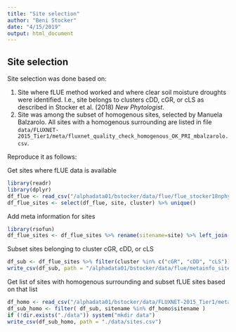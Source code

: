 ```yaml
---
title: "Site selection"
author: "Beni Stocker"
date: "4/15/2019"
output: html_document
---
```


## Site selection

Site selection was done based on:

1. Site where fLUE method worked and where clear soil moisture droughts were identified. I.e., site belongs to clusters cDD, cGR, or cLS as described in Stocker et al. (2018) *New Phytologist*.
2. Site was among the subset of homogenous sites, selected by Manuela Balzarolo. All sites with a homogenous surrounding are listed in file `data/FLUXNET-2015_Tier1/meta/fluxnet_quality_check_homogenous_OK_PRI_mbalzarolo.csv`. 

Reproduce it as follows:

Get sites where fLUE data is available
```r
library(readr)
library(dplyr)
df_flue <- read_csv("/alphadata01/bstocker/data/flue/flue_stocker18nphyt.csv")
df_flue_sites <- select(df_flue, site, cluster) %>% unique()
```

Add meta information for sites
```r
library(rsofun)
df_flue_sites <- df_flue_sites %>% rename(sitename=site) %>% left_join( rsofun::metainfo_Tier1_sites_kgclimate_fluxnet2015, by="sitename" )
```

Subset sites belonging to cluster cGR, cDD, or cLS
```r
df_sub <- df_flue_sites %>% filter(cluster %in% c("cGR", "cDD", "cLS"))
write_csv(df_sub, path = "/alphadata01/bstocker/data/flue/metainfo_sites_clusters_cGR_cDD_cLS_flue_fluxnet2015.csv")
```

Get list of sites with homogenous surrounding and subset fLUE sites based on that list
```r
df_homo <- read_csv("/alphadata01/bstocker/data/FLUXNET-2015_Tier1/meta/fluxnet_quality_check_homogenous_OK_PRI_mbalzarolo.csv")
df_sub_homo <- filter( df_sub, sitename %in% df_homo$sitename )
if (!dir.exists("./data")) system("mkdir data")
write_csv(df_sub_homo, path = "./data/sites.csv")
```